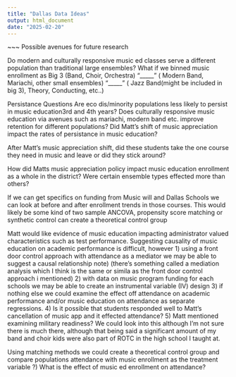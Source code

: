 ```yaml
---
title: "Dallas Data Ideas"
output: html_document
date: "2025-02-20"
---
```


~~~ Possible avenues for future research

Do modern and culturally responsive music ed classes serve a different population than traditional large ensembles?
  What if we binned music enrollment as
    Big 3 (Band, Choir, Orchestra)
     "_____" ( Modern Band, Mariachi, other small ensembles)
     "_____" ( Jazz Band(might be included in big 3), Theory, Conducting, etc..)
  
Persistance Questions
  Are eco dis/minority populations less likely to persist in music education3rd and 4th years?
  Does culturally responsive music education via avenues such as mariachi, modern band etc. improve retention for           different populations?
  Did Matt's shift of music appreciation impact the rates of persistance in music education?
  
After Matt's music appreciation shift, did these students take the one course they need in music and leave or did they stick around?

How did Matts music appreciation policy impact music education enrollment as a whole in the district? Were certain ensemble types effected more than others?

If we can get specifics on funding from Music will and Dallas Schools we can look at
before and after enrollment trends in those courses.
  This would likely be some kind of two sample ANCOVA, propensity score matching or synthetic control can create a        theoretical control group


Matt would like evidence of music education impacting administrator valued characteristics such as test performance.
Suggesting causality of music education on academic performance is difficult, however
  1) using a front door control approach with attendance as a mediator we may be able to suggest a causal relationship
      note) (there's something called a mediation analysis which I think is the same or simila as the front door                     control approach i mentioned)
  2) with data on music program funding for each schools we may be able to create an instrumental variable (IV) design
  3) if nothing else we could examine the effect off attendance on academic performance and/or music education on attendance as separate regressions.
  4) Is it possible that students responded well to Matt's cancellation of music app and it effected attendance?
  5) Matt mentioned examining military readiness? We could look into this although I'm not sure there is much there,        although that being said a significant amount of my band and choir kids were also part of ROTC in the high            school I taught at.
  
  
Using matching methods we could create a theoretical control group and compare populations attendance with music enrollment as the treatment variable
  ?) What is the effect of music ed enrollment on attendance?


              